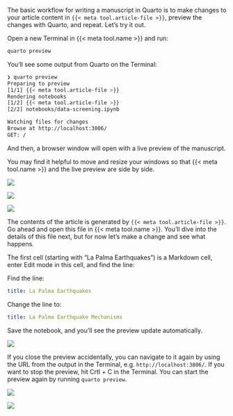 The basic workflow for writing a manuscript in Quarto is to make changes to your article content in `{{< meta tool.article-file >}}`, preview the changes with Quarto, and repeat. Let's try it out.

Open a new Terminal in {{< meta tool.name >}} and run:

``` .bash
quarto preview
```

You'll see some output from Quarto on the Terminal:

``` .bash
❯ quarto preview
Preparing to preview
[1/1] {{< meta tool.article-file >}}
Rendering notebooks
[1/2] {{< meta tool.article-file >}}
[2/2] notebooks/data-screening.ipynb

Watching files for changes
Browse at http://localhost:3806/
GET: /
```


And then, a browser window will open with a live preview of the manuscript. 

You may find it helpful to move and resize your windows so that {{< meta tool.name >}} and the live preview are side by side.

::: {.content-visible when-meta="tool.is_jupyterlab"}
![](images/jupyter-preview.png){fig-alt="A screenshot of two side by side browser windows. On the left, Jupyter Lab with the Terminal open displaying the command: quarto preview. On the right, a webpage with the address starting localhost:, and content starting with the header La Palma Earthquakes." .border}

:::

::: {.content-visible when-meta="tool.is_rstudio"}
![](images/rstudio-preview.png){fig-alt="A screenshot of two side by side windows. On the left, RStudio with the Terminal open displaying the command: quarto preview. On the right, a webpage with the address starting localhost:, and content starting with the header La Palma Earthquakes."}
:::

::: {.content-visible when-meta="tool.is_vscode"}
![](images/vscode-preview.png){fig-alt="A screenshot of two side by side windows. On the left, VS Code with the Terminal open displaying the command: quarto preview. On the right, a webpage with the address starting localhost:, and content starting with the header La Palma Earthquakes."}
:::


The contents of the article is generated by `{{< meta tool.article-file >}}`. Go ahead and open this file in {{< meta tool.name >}}. You'll dive into the details of this file next, but for now let's make a change and see what happens.

::: {.content-visible when-meta="tool.is_jupyterlab"}
The first cell (starting with "La Palma Earthquakes") is a Markdown cell, enter Edit mode in this cell, and find the line:
:::

::: {.content-visible unless-meta="tool.is_jupyterlab"}
Find the line:
:::

``` yaml
title: La Palma Earthquakes
```

Change the line to:

``` yaml
title: La Palma Earthquake Mechanisms
```

Save the notebook, and you'll see the preview update automatically.

::: {.content-visible when-meta="tool.is_jupyterlab"}
![](images/jupyter-edit-preview.png){fig-alt="Screenshot of two browser windows. On the left, Jupypter Lab with the file index.ipynb open, the first cell in edit mode, and with the text title: La Palma Earthquake Mechanisms. On the right, the article webpage with the title La Palma Earthquake Mechanisms." .border}

::: callout-tip
If you close the preview accidentally, you can navigate to it again by using the URL from the output in the Terminal, e.g. `http://localhost:3806/`. If you want to stop the preview, hit Crtl + C in the Terminal. You can start the preview again by running `quarto preview`.
:::
:::

::: {.content-visible when-meta="tool.is_rstudio"}
![](images/rstudio-edit.png){fig-alt="Screenshot of two windows. On the left, RStudio IDE with the file index.qmd open, and with the text title: La Palma Earthquake Mechanisms. On the right, the article webpage with the title La Palma Earthquake Mechanisms."}
:::

::: {.content-visible when-meta="tool.is_vscode"}
![](images/vscode-edit.png){fig-alt="Screenshot of two windows. On the left, VS Code with the file index.qmd open, and with the text title: La Palma Earthquake Mechanisms. On the right, the article webpage with the title La Palma Earthquake Mechanisms."}
:::
